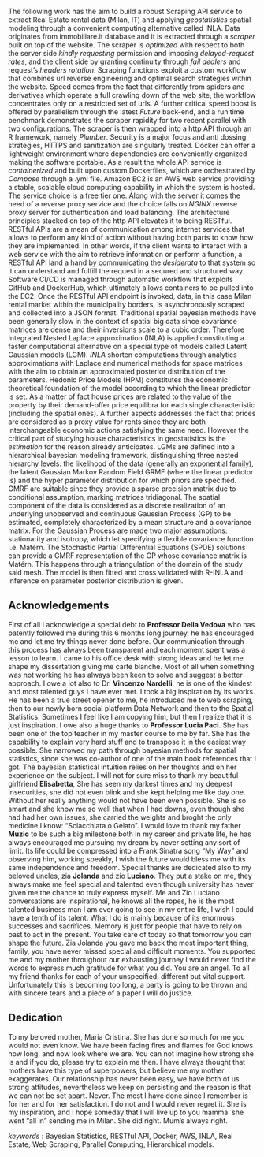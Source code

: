 
The following work has the aim to build a robust Scraping API service to extract Real Estate rental data (Milan, IT) and applying _geostatistics_ spatial modeling through a convenient computing alternative called INLA.
Data originates from immobiliare.it database and it is extracted through a _scraper_ built on top of the website. The scraper is _optimized_ with respect to both the server side _kindly requesting_ permission and imposing _delayed-request rates_, and the client side by granting continuity through _fail dealers_ and request's _headers rotation_. Scraping functions exploit a custom workflow that combines url reverse engineering and optimal search strategies within the website. Speed comes from the fact that differently from spiders and derivatives which operate a full crawling down of the web site, the workflow concentrates only on a restricted set of urls. A further critical speed boost is offered by parallelism through the latest _Future_ back-end, and a run time benchmark demonstrates the scraper rapidity for two recent parallel with two configurations.
The scraper is then wrapped into a http API through an R framework, namely _Plumber_. Security is a major focus and anti dossing strategies, HTTPS and sanitization are singularly treated.
Docker can offer a lightweight environment where dependencies are conveniently organized making the software portable. As a result the whole API service is _containerized_ and built upon custom Dockerfiles, which are orchestrated by _Compose_  through a .yml file. Amazon EC2 is an AWS web service providing a stable, scalable cloud computing capability in which the system is hosted. The service choice is a free tier one. Along with the server it comes the need of a reverse proxy service and the choice falls on _NGINX_ reverse proxy server for authentication and load balancing. The architecture principles stacked on top of the http API elevates it to being RESTful. RESTful APIs are a mean of communication among internet services that allows to perform any kind of action without having both parts to know how they are implemented.
In other words, if the client wants to interact with a web service with the aim to retrieve information or perform a function, a RESTful API land a hand by communicating the _desiderata_ to that system so it can understand and fulfill the request in a secured and structured way.
Software CI/CD is managed through automatic workflow that exploits GitHub and DockerHub, which ultimately allows containers to be pulled into the EC2. Once the RESTful API endpoint is invoked, data, in this case Milan rental market within the municipality borders, is asynchronously scraped and collected into a JSON format.
Traditional spatial bayesian methods have been generally slow in the context of spatial big data since covariance matrices are dense and their inversions scale to a cubic order. Therefore Integrated Nested Laplace approximation (INLA) is applied constituting a faster computational alternative on a special type of models called Latent Gaussian models (LGM). _INLA_ shorten computations through analytics approximations with Laplace and numerical methods for space matrices with the aim to obtain an approximated posterior distribution of the parameters.
Hedonic Price Models (HPM) constitutes the economic theoretical foundation of the model according to which the linear predictor is set. As a matter of fact house prices are related to the value of the property by their demand-offer price equilibra for each single characteristic (including the spatial ones). A further aspects addresses the fact that prices are considered as a proxy value for rents since they are both interchangeable economic actions satisfying the same need. However the critical part of studying house characteristics in geostatistics is the _estimation_ for the reason already anticipates.
LGMs are defined into a hierarchical bayesian modeling framework, distinguishing three nested hierarchy levels: the likelihood of the data (generally an exponential family), the latent Gaussian Markov Random Field GRMF (where the linear predictor is) and the hyper parameter distribution for which priors are specified. GMRF are suitable since they provide a sparse precision matrix due to conditional assumption, marking matrices tridiagonal. The spatial component of the data is considered as a discrete realization of an underlying unobserved and continuous Gaussian Process (GP) to be estimated, completely characterized by a mean structure and a covariance matrix. For the Gaussian Process are made two major assumptions: stationarity and isotropy, which let specifying a flexible covariance function i.e. Matérn.
The Stochastic Partial Differential Equations (SPDE) solutions can provide a GMRF representation of the GP whose covariance matrix is Matérn. This happens through a triangulation of the domain of the study said mesh. The model is then fitted and cross validated with R-INLA and inference on parameter posterior distribution is given. 

## Acknowledgements {-}

First of all I acknowledge a special debt to **Professor Della Vedova** who has patently followed me during this 6 months long journey, he has encouraged me and let me try things never done before. Our communication through this process has always been transparent and each moment spent was a lesson to learn. I came to his office desk with strong ideas and he let me shape my dissertation giving me carte blanche. Most of all when something was not working he has always been keen to solve and suggest a better approach. I owe a lot also to Dr. **Vincenzo Nardelli**, he is one of the kindest and most talented guys I have ever met. I took a big inspiration by its works. He has been a true street opener to me, he introduced me to web scraping, then to our newly born social platform Data Network and then to the Spatial Statistics. Sometimes I feel like I am copying him, but then I realize that it is just inspiration. I owe also a huge thanks to **Professor Lucia Paci**. She has been one of the top teacher in my master course to me by far. She has the capability to explain very hard stuff and to transpose it in the easiest way possible. She narrowed my path through bayesian methods for spatial statistics, since she was co-author of one of the main book references that I got. The bayesian statistical intuition relies on her thoughts and on her experience on the subject. 
I will not for sure miss to thank my beautiful girlfriend **Elisabetta**, She has seen my darkest times and my deepest insecurities, she did not even blink and she kept helping me like day one. Without her really anything would not have been even possible. She is so smart and she know me so well that when I had downs, even though she had had her own issues, she carried the weights and broght the only medicine I know: "Sciacchiata o Gelato". I would love to thank my father **Muzio** to be such a big milestone both in my career and private life, he has always encouraged me pursuing my dream by never setting any sort of limit. Its life could be compressed into a Frank Sinatra song "My Way" and observing him, working speakly, I wish the future would bless me with its same independence and freedom. Special thanks are dedicated also to my beloved uncles, zia **Jolanda** and zio **Luciano**.  They put a stake on me, they always make me feel special and talented even though university has never given me the chance to truly express myself. Me and Zio Luciano conversations are inspirational, he knows all the ropes, he is the most talented business man I am ever going to see in my entire life, I wish I could have a tenth of its talent. What I do is mainly because of its enormous successes and sacrifices. Memory is just for people that have to rely on past to act in the present. You take care of today so that tomorrow you can shape the future. Zia Jolanda you gave me back the most important thing, family, you have never missed special and difficult moments. You supported me and my mother throughout our exhausting journey I would never find the words to express much gratitude for what you did. You are an angel. 
To all my friend thanks for each of your unspecified, different but vital support. Unfortunately this is becoming too long, a party is going to be thrown and with sincere tears and a piece of a paper I will do justice.

## Dedication {-}

To my beloved mother, Maria Cristina. She has done so much for me you would not even know. We have been facing fires and flames for God knows how long, and now look where we are. You can not imagine how strong she is and if you do, please try to explain me then. I have always thought that mothers have this type of superpowers, but believe me my mother exaggerates.
Our relationship has never been easy, we have both of us strong attitudes, nevertheless we keep on persisting and the reason is that we can not be set apart. Never.
The most I have done since I remember is for her and for her satisfaction. I do not and I would never regret it. She is my inspiration, and I hope someday that I will live up to you mamma. she went "all in" sending me in Milan.
She did right.
Mum's always right.

_keywords_ : Bayesian Statistics, RESTful API, Docker, AWS, INLA, Real Estate, Web Scraping, Parallel Computing, Hierarchical models.

